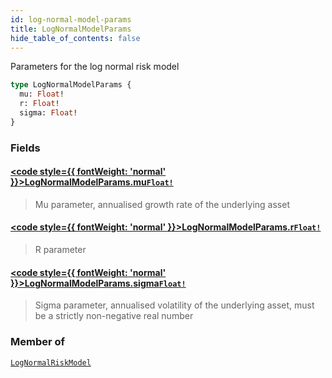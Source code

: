 ```yaml
---
id: log-normal-model-params
title: LogNormalModelParams
hide_table_of_contents: false
---
```








Parameters for the log normal risk model

```graphql
type LogNormalModelParams {
  mu: Float!
  r: Float!
  sigma: Float!
}
```


### Fields

#### [<code style={{ fontWeight: 'normal' }}>LogNormalModelParams.<b>mu</b></code>](#)<Bullet />[`Float!`](/docs/testnet/graphql/scalars/float) <Badge class="secondary" text="non-null"/> <Badge class="secondary" text="scalar"/>
> Mu parameter, annualised growth rate of the underlying asset
> 

#### [<code style={{ fontWeight: 'normal' }}>LogNormalModelParams.<b>r</b></code>](#)<Bullet />[`Float!`](/docs/testnet/graphql/scalars/float) <Badge class="secondary" text="non-null"/> <Badge class="secondary" text="scalar"/>
> R parameter
> 

#### [<code style={{ fontWeight: 'normal' }}>LogNormalModelParams.<b>sigma</b></code>](#)<Bullet />[`Float!`](/docs/testnet/graphql/scalars/float) <Badge class="secondary" text="non-null"/> <Badge class="secondary" text="scalar"/>
> Sigma parameter, annualised volatility of the underlying asset, must be a strictly non-negative real number
> 



### Member of

[`LogNormalRiskModel`](/docs/testnet/graphql/objects/log-normal-risk-model)  <Badge class="secondary" text="object"/>



